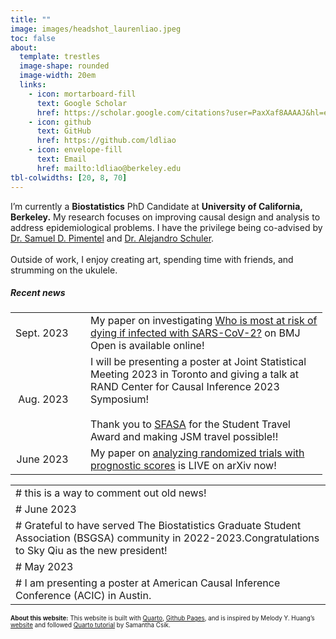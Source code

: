 ```yaml
---
title: ""
image: images/headshot_laurenliao.jpeg
toc: false
about: 
  template: trestles
  image-shape: rounded
  image-width: 20em
  links:
    - icon: mortarboard-fill
      text: Google Scholar
      href: https://scholar.google.com/citations?user=PaxXaf8AAAAJ&hl=en&oi=ao
    - icon: github
      text: GitHub
      href: https://github.com/ldliao
    - icon: envelope-fill
      text: Email
      href: mailto:ldliao@berkeley.edu
tbl-colwidths: [20, 8, 70]
---
```


::: {#hero-heading}
::: {style="font-size: 100%;"}
I'm currently a **Biostatistics** PhD Candidate at **University of California, Berkeley.** My research focuses on improving causal design and analysis to address epidemiological problems. I have the privilege being co-advised by [Dr. Samuel D. Pimentel](https://www.stat.berkeley.edu/~spi/) and [Dr. Alejandro Schuler](https://publichealth.berkeley.edu/people/alejandro-schuler/).\
\
Outside of work, I enjoy creating art, spending time with friends, and strumming on the ukulele.
:::

##### Recent news

::: {style="font-size: 95%;"}
+-----------:+-------+:--------------------------------------------------------------------------------------------------------------------------------------------------------------------------+
| Sept. 2023 |       | My paper on investigating [Who is most at risk of dying if infected with SARS-CoV-2?](https://bmjopen.bmj.com/content/13/9/e072436.full) on BMJ Open is available online! |
+------------+-------+---------------------------------------------------------------------------------------------------------------------------------------------------------------------------+
| Aug. 2023  |       | I will be presenting a poster at Joint Statistical Meeting 2023 in Toronto and giving a talk at RAND Center for Causal Inference 2023 Symposium!\                         |
|            |       | \                                                                                                                                                                         |
|            |       | Thank you to [SFASA](http://sfasa.org/) for the Student Travel Award and making JSM travel possible!!                                                                     |
+------------+-------+---------------------------------------------------------------------------------------------------------------------------------------------------------------------------+
| June 2023  |       | My paper on [analyzing randomized trials with prognostic scores](https://arxiv.org/abs/2305.19180) is LIVE on arXiv now!                                                  |
+------------+-------+---------------------------------------------------------------------------------------------------------------------------------------------------------------------------+

---
# this is a way to comment out old news!
# June 2023
# Grateful to have served The Biostatistics Graduate Student Association (BSGSA) community in 2022-2023.Congratulations to Sky Qiu as the new president!
# May 2023
# I am presenting a poster at American Causal Inference Conference (ACIC) in Austin.
---
:::

::: {style="font-size: 70%;"}
**About this website:** This website is built with [Quarto](https://quarto.org/), [Github Pages](https://pages.github.com/), and is inspired by Melody Y. Huang's [website](https://www.melodyyhuang.com/) and followed [Quarto tutorial](https://samanthacsik.github.io/) by Samantha Csik.
:::
:::
